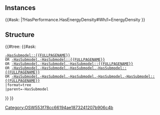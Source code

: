 == Instances ==

{{#ask: [[Category:OSW553f78cc66194ae1873241207b906c4b]]
|?HasPerformance.HasEnergyDensity#Wh/l=EnergyDensity
}}

== Structure ==
{{#tree:
{{#ask:
 [[-HasSubmodel::{{FULLPAGENAME}}]]
 OR [[-HasSubmodel.-HasSubmodel::{{FULLPAGENAME}}]]
 OR [[-HasSubmodel.-HasSubmodel.-HasSubmodel::{{FULLPAGENAME}}]]
 OR [[-HasSubmodel.-HasSubmodel.-HasSubmodel.-HasSubmodel::{{FULLPAGENAME}}]]
 OR [[-HasSubmodel.-HasSubmodel.-HasSubmodel.-HasSubmodel.-HasSubmodel::{{FULLPAGENAME}}]]
 |format=tree
 |parent=-HasSubmodel
}}
}}
